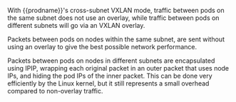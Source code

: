 With {{prodname}}'s cross-subnet VXLAN mode, traffic between pods on the same subnet does not use an overlay, while traffic between pods on different subnets will go via an VXLAN overlay.

Packets between pods on nodes within the same subnet, are sent without using an overlay to give the best possible network performance.

Packets between pods on nodes in different subnets are encapsulated using IPIP, wrapping each original packet in an outer packet that uses node IPs, and hiding the pod IPs of the inner packet. This can be done very efficiently by the Linux kernel, but it still represents a small overhead compared to non-overlay traffic.
